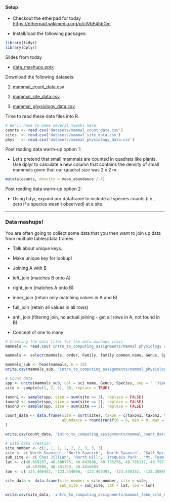 #### Setup

* Checkout the etherpad for today [https://etherpad.wikimedia.org/p/cIVbE45bGm](https://etherpad.wikimedia.org/p/cIVbE45bGm)  

* Install/load the following packages:

```r
library(tidyr)
library(dplyr)
```

Slides from today

* [data_mashups.pptx](data_mashups.pptx)

Download the following datasets:

1. [mammal_count_data.csv](datasets/mammal_count_data.csv)

2. [mammal_site_data.csv](datasets/mammal_fake_site_data.csv)

3. [mammal_physiology_data.csv](datasets/mammal_physiology_data.csv)


Time to read these data files into R.

```r
# We'll have to make several tweaks here. 
counts <- read.csv('datasets/mammal_count_data.csv')
sites  <- read.csv('datasets/mammal_site_data.csv')
phys   <- read.csv('datasets/mammal_physiology_data.csv')
```

Post reading data warm-up option 1:

* Let's pretend that small mammals are counted in quadrats like plants. Use dplyr to calculate a new column that contains the density of small mammals given that our quadrat size was 2 x 2 m. 

```r
mutate(counts, density = mean_abundance / 4)
```

Post reading data warm-up option 2:

* Using tidyr, expand our dataframe to include all species counts (i.e., zero if a species wasn't observed) at a site. 


--------------------------------------------------------------------------------

### Data mashups!

You are often going to collect some data that you then want to join up data from multiple tables/data.frames. 


* Talk about unique keys.  

* Make unique key for lookup!

* Joining A with B

- left_join (matches B onto A)

- right_join (matches A onto B)

- inner_join (retain only matching values in A and B) 

- full_join (retain all values in all rows)

- anti_join (filtering join, no actual joining - get all rows in A, not found in B)

* Concept of one to many


```r

# Creating the data files for the data mashups class
mammals <- read.csv('intro_to_computing_assignments/Mammal physiology data.csv')

mammals <- select(mammals, order, Family, family.common.name, Genus, Species, Body.Temperature....C., Body.Mass..g., Basal.Metabolic.Rate..W., Air.temperature..C)

mammals_sub <- head(mammals, n = 15)
write.csv(mammals_sub, 'intro_to_computing_assignments/mammal_physiology_data.csv')

# Count data
spp <- unite(mammals_sub, col = sci_name, Genus, Species, sep = ' ')$sci_name
site <- sample(c(1, 2, 3), 30, replace = TRUE)

taxon1 <- sample(spp, size = sum(site == 1), replace = FALSE)
taxon2 <- sample(spp, size = sum(site == 2), replace = FALSE)
taxon3 <- sample(spp, size = sum(site == 3), replace = FALSE)

count_data <- data.frame(site = sort(site), taxon = c(taxon1, taxon2, taxon3),
                         abundance = round(runif(n = 6, min = 0, max = 20), 0)
)

write.csv(count_data, 'intro_to_computing_assignments/mammal_count_data.csv')

# Site data creation
site_number <- c(1, 1, 1, 2, 2, 2, 3, 3, 3)
site <- c('North Saanich', 'North Saanich', 'North Saanich', 'Salt Spring Island', 'Salt Spring Island', 'Salt Spring Island', 'Victoria', 'Victoria', 'Victoria')
sub_site <- c('Chez Jillian', 'Horth Hill', 'Iroquois Park', 'Mt. Tuam', 'Ruckle Park', 'Mt. Maxwell', 'Mt. Doug', 'Uvic', 'Uplands')
lat <- c(48.669207, 48.686775, 48.643806, 48.735256, 48.785117, 48.797760, 
         48.487006, 48.461353, 48.441668) 
lon <- c(-123.468452, -123.434806, -123.403392, -123.458152, -123.388680, -123.506763, -123.352139, -123.309311, -123.301797)

site_data <- data.frame(site_number = site_number, site = site, 
                        sub_site = sub_site, lat = lat, lon = lon)

write.csv(site_data, 'intro_to_computing_assignments/mammal_fake_site_data.csv')

```
